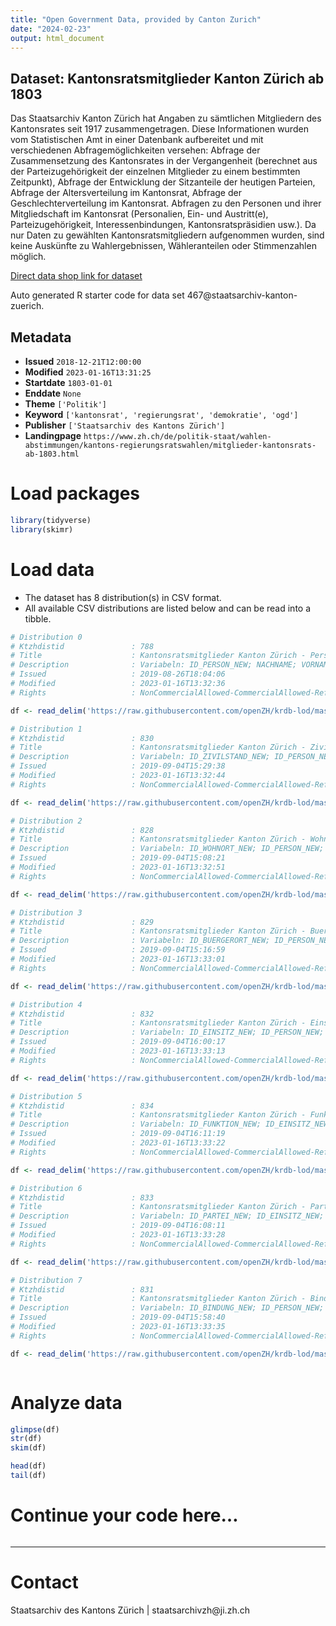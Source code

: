 ```yaml
---
title: "Open Government Data, provided by Canton Zurich"
date: "2024-02-23"
output: html_document
---
```


## Dataset: Kantonsratsmitglieder Kanton Zürich ab 1803

Das Staatsarchiv Kanton Zürich hat Angaben zu sämtlichen Mitgliedern des Kantonsrates seit 1917 zusammengetragen. Diese Informationen wurden vom Statistischen Amt in einer Datenbank aufbereitet und mit verschiedenen Abfragemöglichkeiten versehen: Abfrage der Zusammensetzung des Kantonsrates in der Vergangenheit (berechnet aus der Parteizugehörigkeit der einzelnen Mitglieder zu einem bestimmten Zeitpunkt), Abfrage der Entwicklung der Sitzanteile der heutigen Parteien, Abfrage der Altersverteilung im Kantonsrat, Abfrage der Geschlechterverteilung im Kantonsrat. Abfragen zu den Personen und ihrer Mitgliedschaft im Kantonsrat (Personalien, Ein- und Austritt(e), Parteizugehörigkeit, Interessenbindungen, Kantonsratspräsidien usw.). Da nur Daten zu gewählten Kantonsratsmitgliedern aufgenommen wurden, sind keine Auskünfte zu Wahlergebnissen, Wähleranteilen oder Stimmenzahlen möglich.

[Direct data shop link for dataset](https://www.zh.ch/de/politik-staat/statistik-daten/datenkatalog.html#/datasets/467@staatsarchiv-kanton-zuerich)

Auto generated R starter code for data set 467@staatsarchiv-kanton-zuerich.

## Metadata

- **Issued** `2018-12-21T12:00:00`
- **Modified** `2023-01-16T13:31:25`
- **Startdate** `1803-01-01`
- **Enddate** `None`
- **Theme** `['Politik']`
- **Keyword** `['kantonsrat', 'regierungsrat', 'demokratie', 'ogd']`
- **Publisher** `['Staatsarchiv des Kantons Zürich']`
- **Landingpage** `https://www.zh.ch/de/politik-staat/wahlen-abstimmungen/kantons-regierungsratswahlen/mitglieder-kantonsrats-ab-1803.html`


# Load packages

```r

library(tidyverse)
library(skimr)

```

# Load data

-   The dataset has 8 distribution(s) in CSV format.
-   All available CSV distributions are listed below and can be read into a tibble.

```r

# Distribution 0
# Ktzhdistid               : 788
# Title                    : Kantonsratsmitglieder Kanton Zürich - Personen
# Description              : Variabeln: ID_PERSON_NEW; NACHNAME; VORNAME; GESCHLECHT; DATUM_GEBURT_TAG; DATUM_GEBURT_MONAT; DATUM_GEBURT_JAHR; DATUM_GEBURT; DATUM_TOD_TAG; DATUM_TOD_MONAT; DATUM_TOD_JAHR; DATUM_TOD; BERUF; AKAD_TITEL; KONFESSION; DIENSTGRAD; GND; HLS; MATRIKELZH; VIAF; QUELLEN; BEMERKUNGEN; BILD; BILDQUELLE
# Issued                   : 2019-08-26T18:04:06
# Modified                 : 2023-01-16T13:32:36
# Rights                   : NonCommercialAllowed-CommercialAllowed-ReferenceRequired

df <- read_delim('https://raw.githubusercontent.com/openZH/krdb-lod/master/data/personen.csv')

# Distribution 1
# Ktzhdistid               : 830
# Title                    : Kantonsratsmitglieder Kanton Zürich - Zivilstände
# Description              : Variabeln: ID_ZIVILSTAND_NEW; ID_PERSON_NEW; ID_PERSON; ZIVILSTAND; PARTNER_NACHNAME; PARTNER_VORNAME; DATUM_VON_TAG; DATUM_VON_MONAT; DATUM_VON_JAHR; DATUM_BIS_TAG; DATUM_BIS_MONAT; DATUM_BIS_JAHR
# Issued                   : 2019-09-04T15:29:38
# Modified                 : 2023-01-16T13:32:44
# Rights                   : NonCommercialAllowed-CommercialAllowed-ReferenceRequired

df <- read_delim('https://raw.githubusercontent.com/openZH/krdb-lod/master/data/zivilstaende.csv')

# Distribution 2
# Ktzhdistid               : 828
# Title                    : Kantonsratsmitglieder Kanton Zürich - Wohnorte
# Description              : Variabeln: ID_WOHNORT_NEW; ID_PERSON_NEW; ID_PERSON; POSTLEITZAHL; GEMEINDENAME; DATUM_VON_TAG; DATUM_VON_MONAT; DATUM_VON_JAHR; DATUM_BIS_TAG; DATUM_BIS_MONAT; DATUM_BIS_JAHR
# Issued                   : 2019-09-04T15:08:21
# Modified                 : 2023-01-16T13:32:51
# Rights                   : NonCommercialAllowed-CommercialAllowed-ReferenceRequired

df <- read_delim('https://raw.githubusercontent.com/openZH/krdb-lod/master/data/wohnorte.csv')

# Distribution 3
# Ktzhdistid               : 829
# Title                    : Kantonsratsmitglieder Kanton Zürich - Buergerorte
# Description              : Variabeln: ID_BUERGERORT_NEW; ID_PERSON_NEW; ID_PERSON; ORT; DATUM_VON_TAG; DATUM_VON_MONAT; DATUM_VON_JAHR; DATUM_BIS_TAG; DATUM_BIS_MONAT; DATUM_BIS_JAHR
# Issued                   : 2019-09-04T15:16:59
# Modified                 : 2023-01-16T13:33:01
# Rights                   : NonCommercialAllowed-CommercialAllowed-ReferenceRequired

df <- read_delim('https://raw.githubusercontent.com/openZH/krdb-lod/master/data/buergerorte.csv')

# Distribution 4
# Ktzhdistid               : 832
# Title                    : Kantonsratsmitglieder Kanton Zürich - Einsitze
# Description              : Variabeln: ID_EINSITZ_NEW; ID_PERSON_NEW; ID_PERSON; RAT; DATUM_EINTRITT_TAG; DATUM_EINTRITT_MONAT; DATUM_EINTRITT_JAHR; DATUM_AUSTRITT_TAG; DATUM_AUSTRITT_MONAT; DATUM_AUSTRITT_JAHR; WAHLKREIS; QUELLEN; BEMERKUNGEN
# Issued                   : 2019-09-04T16:00:17
# Modified                 : 2023-01-16T13:33:13
# Rights                   : NonCommercialAllowed-CommercialAllowed-ReferenceRequired

df <- read_delim('https://raw.githubusercontent.com/openZH/krdb-lod/master/data/einsitze.csv')

# Distribution 5
# Ktzhdistid               : 834
# Title                    : Kantonsratsmitglieder Kanton Zürich - Funktionen
# Description              : Variabeln: ID_FUNKTION_NEW; ID_EINSITZ_NEW; ID_PERSON_NEW; ID_PERSON; FUNKTIONSBEZEICHNUNG; DATUM_VON_TAG; DATUM_VON_MONAT; DATUM_VON_JAHR; DATUM_BIS_TAG; DATUM_BIS_MONAT; DATUM_BIS_JAHR
# Issued                   : 2019-09-04T16:11:19
# Modified                 : 2023-01-16T13:33:22
# Rights                   : NonCommercialAllowed-CommercialAllowed-ReferenceRequired

df <- read_delim('https://raw.githubusercontent.com/openZH/krdb-lod/master/data/funktionen.csv')

# Distribution 6
# Ktzhdistid               : 833
# Title                    : Kantonsratsmitglieder Kanton Zürich - Parteien
# Description              : Variabeln: ID_PARTEI_NEW; ID_EINSITZ_NEW; ID_PERSON_NEW; ID_PERSON; PARTEIBEZEICHNUNG; FRAKTION; DATUM_VON_TAG; DATUM_VON_MONAT; DATUM_VON_JAHR; DATUM_BIS_TAG; DATUM_BIS_MONAT; DATUM_BIS_JAHR
# Issued                   : 2019-09-04T16:08:11
# Modified                 : 2023-01-16T13:33:28
# Rights                   : NonCommercialAllowed-CommercialAllowed-ReferenceRequired

df <- read_delim('https://raw.githubusercontent.com/openZH/krdb-lod/master/data/parteien.csv')

# Distribution 7
# Ktzhdistid               : 831
# Title                    : Kantonsratsmitglieder Kanton Zürich - Bindungen
# Description              : Variabeln: ID_BINDUNG_NEW; ID_PERSON_NEW; ID_PERSON; BINDUNGSKATEGORIE; INSTITUTION; DATUM_VON_TAG; DATUM_VON_MONAT; DATUM_VON_JAHR; DATUM_BIS_TAG; DATUM_BIS_MONAT; DATUM_BIS_JAHR
# Issued                   : 2019-09-04T15:58:40
# Modified                 : 2023-01-16T13:33:35
# Rights                   : NonCommercialAllowed-CommercialAllowed-ReferenceRequired

df <- read_delim('https://raw.githubusercontent.com/openZH/krdb-lod/master/data/bindungen.csv')



```

# Analyze data

```r

glimpse(df)
str(df)
skim(df)

head(df)
tail(df)

```

# Continue your code here...

```r

```

------------------------------------------------------------------------

# Contact

Staatsarchiv des Kantons Zürich | staatsarchivzh@ji.zh.ch
